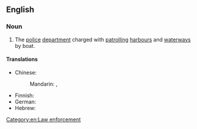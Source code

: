 ==English==
{{wikipedia}}

===Noun===
{{en-noun|-}}

# The [[police]] [[department]] charged with [[patrol]]ling [[harbour]]s and [[waterway]]s by boat.

====Translations====
{{trans-top|police department charged with patrolling harbours and waterways}}
* Chinese:
*: Mandarin: {{t+|cmn|水上警察|tr=shuǐshàng jǐngchá|sc=Hani}}, {{t+|cmn|水警|tr=shuǐjǐng|sc=Hani}}
{{trans-mid}}
* Finnish: {{t+|fi|venepoliisi}}
* German: {{t+|de|Wasserschutzpolizei|f}}
* Hebrew: {{t+|he|יְחִידַת שִׁטּוּר יַמִּי|f|tr=yekhidat shitur yami}}
{{trans-bottom}}

[[Category:en:Law enforcement]]
